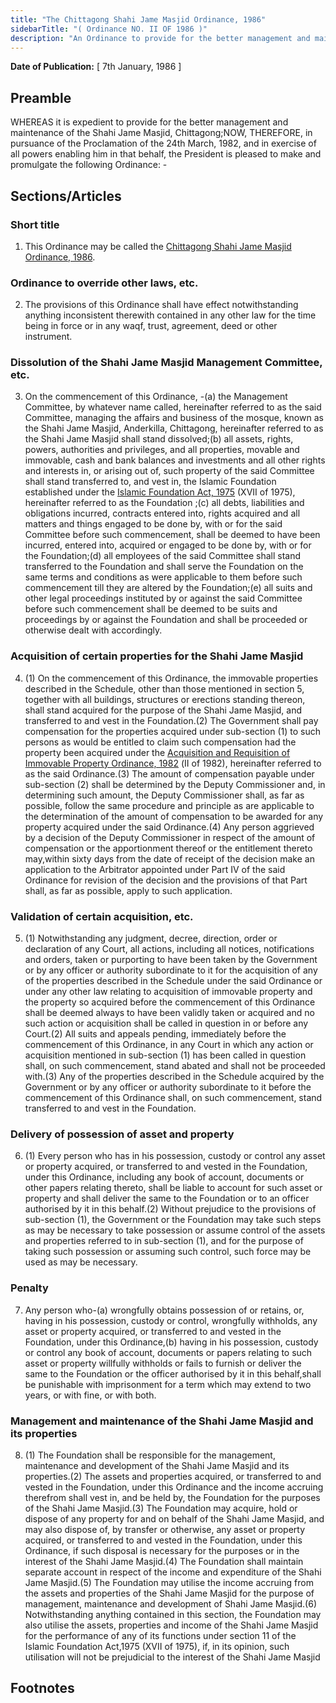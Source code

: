 ```yaml
---
title: "The Chittagong Shahi Jame Masjid Ordinance, 1986"
sidebarTitle: "( Ordinance NO. II OF 1986 )"
description: "An Ordinance to provide for the better management and maintenance of the Shahi Jame Masjid, Chittagong."
---
```


**Date of Publication:** [ 7th January, 1986 ]

## Preamble

WHEREAS it is expedient to provide for the better management and maintenance of the Shahi Jame Masjid, Chittagong;NOW, THEREFORE, in pursuance of the Proclamation of the 24th March, 1982, and in exercise of all powers enabling him in that behalf, the President is pleased to make and promulgate the following Ordinance: -

## Sections/Articles

### Short title

1. This Ordinance may be called the [Chittagong Shahi Jame Masjid Ordinance, 1986](/act-694.html "Chittagong Shahi Jame Masjid Ordinance, 1986").

### Ordinance to override other laws, etc.

2. The provisions of this Ordinance shall have effect notwithstanding anything inconsistent therewith contained in any other law for the time being in force or in any waqf, trust, agreement, deed or other instrument.

### Dissolution of the Shahi Jame Masjid Management Committee, etc.

3. On the commencement of this Ordinance, -(a) the Management Committee, by whatever name called, hereinafter referred to as the said Committee, managing the affairs and business of the mosque, known as the Shahi Jame Masjid, Anderkilla, Chittagong, hereinafter referred to as the Shahi Jame Masjid shall stand dissolved;(b) all assets, rights, powers, authorities and privileges, and all properties, movable and immovable, cash and bank balances and investments and all other rights and interests in, or arising out of, such property of the said Committee shall stand transferred to, and vest in, the Islamic Foundation established under the [Islamic Foundation Act, 1975](/act-492.html "Islamic Foundation Act, 1975") (XVІІ of 1975), hereinafter referred to as the Foundation ;(c) all debts, liabilities and obligations incurred, contracts entered into, rights acquired and all matters and things engaged to be done by, with or for the said Committee before such commencement, shall be deemed to have been incurred, entered into, acquired or engaged to be done by, with or for the Foundation;(d) all employees of the said Committee shall stand transferred to the Foundation and shall serve the Foundation on the same terms and conditions as were applicable to them before such commencement till they are altered by the Foundation;(e) all suits and other legal proceedings instituted by or against the said Committee before such commencement shall be deemed to be suits and proceedings by or against the Foundation and shall be proceeded or otherwise dealt with accordingly.

### Acquisition of certain properties for the Shahi Jame Masjid

4. (1) On the commencement of this Ordinance, the immovable properties described in the Schedule, other than those mentioned in section 5, together with all buildings, structures or erections standing thereon, shall stand acquired for the purpose of the Shahi Jame Masjid, and transferred to and vest in the Foundation.(2) The Government shall pay compensation for the properties acquired under sub-section (1) to such persons as would be entitled to claim such compensation had the property been acquired under the [Acquisition and Requisition of Immovable Property Ordinance, 1982](/act-619.html "Acquisition and Requisition of Immovable Property Ordinance, 1982") (ІІ of 1982), hereinafter referred to as the said Ordinance.(3) The amount of compensation payable under sub-section (2) shall be determined by the Deputy Commissioner and, in determining such amount, the Deputy Commissioner shall, as far as possible, follow the same procedure and principle as are applicable to the determination of the amount of compensation to be awarded for any property acquired under the said Ordinance.(4) Any person aggrieved by a decision of the Deputy Commissioner in respect of the amount of compensation or the apportionment thereof or the entitlement thereto may,within sixty days from the date of receipt of the decision make an application to the Arbitrator appointed under Part ІV of the said Ordinance for revision of the decision and the provisions of that Part shall, as far as possible, apply to such application.

### Validation of certain acquisition, etc.

5. (1) Notwithstanding any judgment, decree, direction, order or declaration of any Court, all actions, including all notices, notifications and orders, taken or purporting to have been taken by the Government or by any officer or authority subordinate to it for the acquisition of any of the properties described in the Schedule under the said Ordinance or under any other law relating to acquisition of immovable property and the property so acquired before the commencement of this Ordinance shall be deemed always to have been validly taken or acquired and no such action or acquisition shall be called in question in or before any Court.(2) All suits and appeals pending, immediately before the commencement of this Ordinance, in any Court in which any action or acquisition mentioned in sub-section (1) has been called in question shall, on such commencement, stand abated and shall not be proceeded with.(3) Any of the properties described in the Schedule acquired by the Government or by any officer or authority subordinate to it before the commencement of this Ordinance shall, on such commencement, stand transferred to and vest in the Foundation.

### Delivery of possession of asset and property

6. (1) Every person who has in his possession, custody or control any asset or property acquired, or transferred to and vested in the Foundation, under this Ordinance, including any book of account, documents or other papers relating thereto, shall be liable to account for such asset or property and shall deliver the same to the Foundation or to an officer authorised by it in this behalf.(2) Without prejudice to the provisions of sub-section (1), the Government or the Foundation may take such steps as may be necessary to take possession or assume control of the assets and properties referred to in sub-section (1), and for the purpose of taking such possession or assuming such control, such force may be used as may be necessary.

### Penalty

7. Any person who-(a) wrongfully obtains possession of or retains, or, having in his possession, custody or control, wrongfully withholds, any asset or property acquired, or transferred to and vested in the Foundation, under this Ordinance,(b) having in his possession, custody or control any book of account, documents or papers relating to such asset or property willfully withholds or fails to furnish or deliver the same to the Foundation or the officer authorised by it in this behalf,shall be punishable with imprisonment for a term which may extend to two years, or with fine, or with both.

### Management and maintenance of the Shahi Jame Masjid and its properties

8. (1) The Foundation shall be responsible for the management, maintenance and development of the Shahi Jame Masjid and its properties.(2) The assets and properties acquired, or transferred to and vested in the Foundation, under this Ordinance and the income accruing therefrom shall vest in, and be held by, the Foundation for the purposes of the Shahi Jame Masjid.(3) The Foundation may acquire, hold or dispose of any property for and on behalf of the Shahi Jame Masjid, and may also dispose of, by transfer or otherwise, any asset or property acquired, or transferred to and vested in the Foundation, under this Ordinance, if such disposal is necessary for the purposes or in the interest of the Shahi Jame Masjid.(4) The Foundation shall maintain separate account in respect of the income and expenditure of the Shahi Jame Masjid.(5) The Foundation may utilise the income accruing from the assets and properties of the Shahi Jame Masjid for the purpose of management, maintenance and development of Shahi Jame Masjid.(6) Notwithstanding anything contained in this section, the Foundation may also utilise the assets, properties and income of the Shahi Jame Masjid for the performance of any of its functions under section 11 of the Islamic Foundation Act,1975 (XVІІ of 1975), if, in its opinion, such utilisation will not be prejudicial to the interest of the Shahi Jame Masjid

## Footnotes
